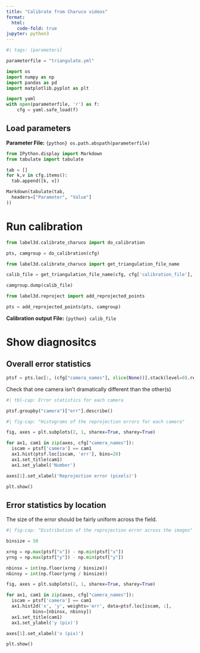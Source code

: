 ```yaml
---
title: "Calibrate from Charuco videos"
format:
  html:
    code-fold: true
jupyter: python3
---
```


```python
#| tags: [parameters]

parameterfile = "triangulate.yml"
```

```python
import os
import numpy as np
import pandas as pd
import matplotlib.pyplot as plt
```


```python
import yaml
with open(parameterfile, 'r') as f:
    cfg = yaml.safe_load(f)
```

## Load parameters

**Parameter File:** `{python} os.path.abspath(parameterfile)`

```python
from IPython.display import Markdown
from tabulate import tabulate

tab = []
for k,v in cfg.items():
  tab.append([k, v])

Markdown(tabulate(tab,
  headers=["Parameter", "Value"]
))
```

# Run calibration


```python
from label3d.calibrate_charuco import do_calibration

pts, camgroup = do_calibration(cfg)
```

```python
from label3d.calibrate_charuco import get_triangulation_file_name

calib_file = get_triangulation_file_name(cfg, cfg['calibration_file'], withdate=False)

camgroup.dump(calib_file)
```

```python
from label3d.reproject import add_reprojected_points

pts = add_reprojected_points(pts, camgroup)
```

**Calibration output File:** `{python} calib_file`


# Show diagnositcs


## Overall error statistics

```python
ptsf = pts.loc[:, (cfg["camera_names"], slice(None))].stack(level=0).reset_index()
```

Check that one camera isn't dramatically different than the other(s)

```python
#| tbl-cap: Error statistics for each camera

ptsf.groupby("camera")["err"].describe()
```

```python
#| fig-cap: "Histograms of the reprojection errors for each camera"

fig, axes = plt.subplots(2, 1, sharex=True, sharey=True)

for ax1, cam1 in zip(axes, cfg["camera_names"]):
  iscam = ptsf['camera'] == cam1
  ax1.hist(ptsf.loc[iscam, 'err'], bins=20)
  ax1.set_title(cam1)
  ax1.set_ylabel('Number')

axes[1].set_xlabel('Reprojection error (pixels)')

plt.show()
```

## Error statistics by location

The size of the error should be fairly uniform across the field.

```python
#| fig-cap: "Distribution of the reprojection error across the images"

binsize = 50

xrng = np.max(ptsf["x"]) - np.min(ptsf["x"])
yrng = np.max(ptsf["y"]) - np.min(ptsf["y"])

nbinsx = int(np.floor(xrng / binsize))
nbinsy = int(np.floor(yrng / binsize))

fig, axes = plt.subplots(2, 1, sharex=True, sharey=True)

for ax1, cam1 in zip(axes, cfg["camera_names"]):
  iscam = ptsf['camera'] == cam1
  ax1.hist2d('x', 'y', weights='err', data=ptsf.loc[iscam, :], 
          bins=[nbinsx, nbinsy])
  ax1.set_title(cam1)
  ax1.set_ylabel('y (pix)')

axes[1].set_xlabel('x (pix)')

plt.show()
```